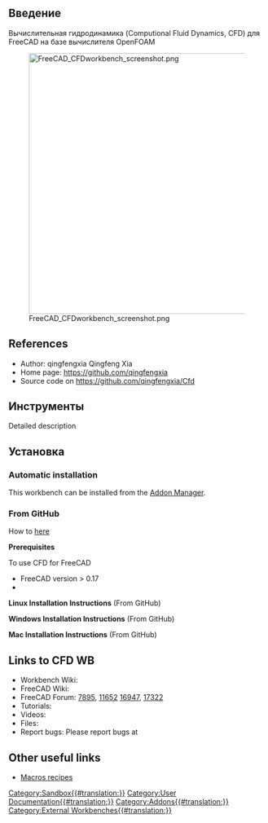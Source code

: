<languages/>

<span id="Introduction"></span>
==Введение==

{{TOCright}}

Вычислительная гидродинамика (Computional Fluid Dynamics, CFD) для FreeCAD на базе вычислителя OpenFOAM 

[[Image:FreeCAD_CFDworkbench_screenshot.png|512px]]


==References==

* Author: qingfengxia Qingfeng Xia
* Home page: https://github.com/qingfengxia
* Source code on https://github.com/qingfengxia/Cfd

<span id="Tools"></span>
==Инструменты==

Detailed description

<span id="Installation"></span>
==Установка==

===Automatic installation===

This workbench can be installed from the [[Std_AddonMgr|Addon Manager]].

===From GitHub===

How to [https://github.com/qingfengxia/Cfd here]

'''Prerequisites'''

To use CFD for FreeCAD
*    FreeCAD version > 0.17
*    

'''Linux Installation Instructions''' (From GitHub)

'''Windows Installation Instructions''' (From GitHub)

'''Mac Installation Instructions''' (From GitHub)

==Links to CFD WB==

* Workbench Wiki: 
* FreeCAD Wiki: 
* FreeCAD Forum: [http://forum.freecadweb.org/viewtopic.php?f=24&t=7895 7895], [http://forum.freecadweb.org/viewtopic.php?t=11652 11652]  [http://forum.freecadweb.org/viewtopic.php?t=16947 16947], [http://forum.freecadweb.org/viewtopic.php?t=17322 17322]
* Tutorials: 
* Videos:  
* Files: 
* Report bugs: Please report bugs at 

==Other useful links==

* [[Macros_recipes|Macros recipes]]

[[Category:Sandbox{{#translation:}}]]
[[Category:User Documentation{{#translation:}}]]
[[Category:Addons{{#translation:}}]]
[[Category:External Workbenches{{#translation:}}]]
{{clear}}